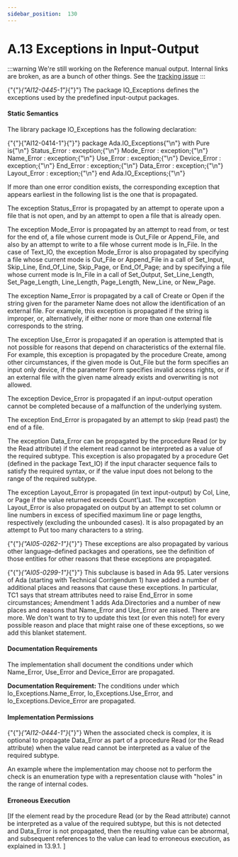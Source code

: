 ---
sidebar_position:  130
---

# A.13 Exceptions in Input-Output

:::warning
We're still working on the Reference manual output.  Internal links are broken,
as are a bunch of other things.
See the [tracking issue](https://github.com/ada-lang-io/ada-lang-io/issues/20)
:::


<p>{"{"}<em>{"AI12-0445-1"}</em>{"}"} The package IO_Exceptions defines the exceptions used by the predefined input-output packages. </p>

#### Static Semantics

<p>The library package IO_Exceptions has the following declaration: </p>
<CodeBlock>
{"{"}{"AI12-0414-1"}{"}"} package Ada.IO_Exceptions{"\n"}   with Pure is{"\n"}
</CodeBlock>

<CodeBlock>
   Status_Error : exception;{"\n"}   Mode_Error   : exception;{"\n"}   Name_Error   : exception;{"\n"}   Use_Error    : exception;{"\n"}   Device_Error : exception;{"\n"}   End_Error    : exception;{"\n"}   Data_Error   : exception;{"\n"}   Layout_Error : exception;{"\n"}
</CodeBlock>

<CodeBlock>
end Ada.IO_Exceptions;{"\n"}
</CodeBlock>

<p>If more than one error condition exists, the corresponding exception that appears earliest in the following list is the one that is propagated.</p>
<p>The exception Status_Error is propagated by an attempt to operate upon a file that is not open, and by an attempt to open a file that is already open.</p>
<p>The exception Mode_Error is propagated by an attempt to read from, or test for the end of, a file whose current mode is Out_File or Append_File, and also by an attempt to write to a file whose current mode is In_File. In the case of Text_IO, the exception Mode_Error is also propagated by specifying a file whose current mode is Out_File or Append_File in a call of Set_Input, Skip_Line, End_Of_Line, Skip_Page, or End_Of_Page; and by specifying a file whose current mode is In_File in a call of Set_Output, Set_Line_Length, Set_Page_Length, Line_Length, Page_Length, New_Line, or New_Page.</p>
<p>The exception Name_Error is propagated by a call of Create or Open if the string given for the parameter Name does not allow the identification of an external file. For example, this exception is propagated if the string is improper, or, alternatively, if either none or more than one external file corresponds to the string.</p>
<p>The exception Use_Error is propagated if an operation is attempted that is not possible for reasons that depend on characteristics of the external file. For example, this exception is propagated by the procedure Create, among other circumstances, if the given mode is Out_File but the form specifies an input only device, if the parameter Form specifies invalid access rights, or if an external file with the given name already exists and overwriting is not allowed.</p>
<p>The exception Device_Error is propagated if an input-output operation cannot be completed because of a malfunction of the underlying system.</p>
<p>The exception End_Error is propagated by an attempt to skip (read past) the end of a file.</p>
<p>The exception Data_Error can be propagated by the procedure Read (or by the Read attribute) if the element read cannot be interpreted as a value of the required subtype. This exception is also propagated by a procedure Get (defined in the package Text_IO) if the input character sequence fails to satisfy the required syntax, or if the value input does not belong to the range of the required subtype.</p>
<p>The exception Layout_Error is propagated (in text input-output) by Col, Line, or Page if the value returned exceeds Count'Last. The exception Layout_Error is also propagated on output by an attempt to set column or line numbers in excess of specified maximum line or page lengths, respectively (excluding the unbounded cases). It is also propagated by an attempt to Put too many characters to a string.</p>
<p>{"{"}<em>{"AI05-0262-1"}</em>{"}"} These exceptions are also propagated by various other language-defined packages and operations, see the definition of those entities for other reasons that these exceptions are propagated.</p>
<Admonition type="aarm" aarm="reason" title="Reason: ">
<p><strong></strong>{"{"}<em>{"AI05-0299-1"}</em>{"}"} This subclause is based in Ada 95. Later versions of Ada (starting with Technical Corrigendum 1) have added a number of additional places and reasons that cause these exceptions. In particular, TC1 says that stream attributes need to raise End_Error in some circumstances; Amendment 1 adds Ada.Directories and a number of new places and reasons that Name_Error and Use_Error are raised. There are more. We don't want to try to update this text (or even this note!) for every possible reason and place that might raise one of these exceptions, so we add this blanket statement. </p></Admonition>


#### Documentation Requirements

<p>The implementation shall document the conditions under which Name_Error, Use_Error and Device_Error are propagated. </p>
<Admonition type="aarm" aarm="note" title="Note: ">
<p><strong>Documentation Requirement: </strong>The conditions under which Io_Exceptions.Name_Error, Io_Exceptions.Use_Error, and Io_Exceptions.Device_Error are propagated.</p></Admonition>


#### Implementation Permissions

<p>{"{"}<em>{"AI12-0444-1"}</em>{"}"} When the associated check is complex, it is optional to propagate Data_Error as part of a procedure Read (or the Read attribute) when the value read cannot be interpreted as a value of the required subtype. </p>
<Admonition type="aarm" aarm="ramification" title="Ramification: ">
<p><strong></strong>An example where the implementation may choose not to perform the check is an enumeration type with a representation clause with "holes" in the range of internal codes.</p></Admonition>


#### Erroneous Execution

<p>[If the element read by the procedure Read (or by the Read attribute) cannot be interpreted as a value of the required subtype, but this is not detected and Data_Error is not propagated, then the resulting value can be abnormal, and subsequent references to the value can lead to erroneous execution, as explained in 13.9.1. ]</p>
